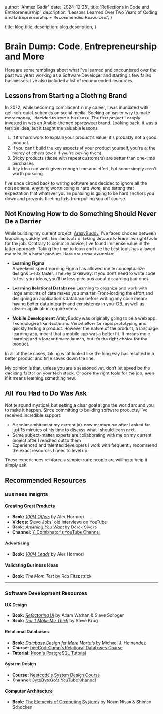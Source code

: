 
  author: 'Ahmed Gadir',
  date: '2024-12-25',
  title: 'Reflections in Code and Entrepreneurship',
  description:
    'Lessons Learned Over Two Years of Coding and Entrepreneurship + Recommended Resources.',
}

  title: blog.title,
  description: blog.description,
}


# Brain Dump: Code, Entrepreneurship and More

Here are some ramblings about what I’ve learned and encountered over the past two years working as a Software Developer and starting a few failed businesses. I've also included a list of recommended resources.

## Lessons from Starting a Clothing Brand

In 2022, while becoming complacent in my career, I was inundated with get-rich-quick schemes on social media. Seeking an easier way to make more money, I decided to start a business. The first project I deeply invested in was an Arabic-themed sportswear brand. Looking back, it was a terrible idea, but it taught me valuable lessons:

1. If it's hard work to explain your product's value, it's probably not a good product.
2. If you can't build the key aspects of your product yourself, you're at the mercy of others (even if you're paying them).
3. Sticky products (those with repeat customers) are better than one-time purchases.
4. Any idea can work given enough time and effort, but some simply aren't worth pursuing.

I've since circled back to writing software and decided to ignore all the noise online. Anything worth doing is hard work, and setting that expectation that whatever you're pursuing is going to be hard anchors you down and prevents fleeting fads from pulling you off course.

## Not Knowing How to do Something Should Never Be a Barrier

While building my current project, [ArabyBuddy](https://arabybuddy.com), I’ve faced choices between launching quickly with familiar tools or taking detours to learn the right tools for the job. Contrary to common advice, I’ve found immense value in the latter approach. Taking the time to learn and use the best tools has allowed me to build a better product. Here are some examples:

- **Learning Figma**  
  A weekend spent learning Figma has allowed me to conceptualize designs 5–10x faster. The key takeaway: If you don’t need to write code to test your ideas, you’ll be less precious about discarding bad ones.

- **Learning Relational Databases**
  Learning to organize and work with large amounts of data makes you smarter. Front-loading the effort and designing an application's database before writing any code means having better data integrity and consistency in your DB, as well as clearer application requirements.

- **Mobile Development**
  ArabyBuddy was originally going to be a web app. Technologies like Nextjs and Vercel allow for rapid prototyping and quickly testing a product. However the nature of the product, a language learning app, meant that a mobile app was a better fit. It means more learning and a longer time to launch, but it's the right choice for the product.

In all of these cases, taking what looked like the long way has resulted in a better product and time saved down the line.

My opinion is that, unless you are a seasoned vet, don't let speed be the deciding factor on your tech stack. Choose the right tools for the job, even if it means learning something new.

## All You Had to Do Was Ask

Not to sound mystical, but setting a clear goal aligns the world around you to make it happen. Since committing to building software products, I’ve received incredible support:

- A senior architect at my current job now mentors me after I asked for just 15 minutes of his time to discuss what I should learn next.
- Some subject-matter experts are collaborating with me on my current project after I reached out to them.
- Experienced and talented developers I work with frequently recommend the exact resources I need to level up.

These experiences reinforce a simple truth: people are willing to help if simply ask.

## Recommended Resources

### Business Insights

#### Creating Great Products

- **Book:** [_100M Offers_](https://www.goodreads.com/book/show/58612786-100m-offers) by Alex Hormozi
- **Videos:** Steve Jobs' old interviews on YouTube
- **Book:** [_Anything You Want_](https://www.goodreads.com/book/show/11878168-anything-you-want?from_search=true&from_srp=true&qid=49xIFbV5SQ&rank=1) by Derek Sivers
- **Channel:** [Y-Combinator's YouTube Channel](https://www.youtube.com/@ycombinator)

#### Advertising

- **Book:** [_100M Leads_](https://www.goodreads.com/book/show/196239284-100m-leads?from_search=true&from_srp=true&qid=1UvoPAopXS&rank=1) by Alex Hormozi

#### Validating Business Ideas

- **Book:** [_The Mom Test_](https://www.goodreads.com/book/show/52283963-the-mom-test?from_search=true&from_srp=true&qid=R7vLHJ3iYs&rank=1) by Rob Fitzpatrick

---

### Software Development Resources

#### UX Design

- **Book:** [_Refactoring UI_](https://www.refactoringui.com/) by Adam Wathan & Steve Schoger
- **Book:** [_Don't Make Me Think_](https://www.goodreads.com/book/show/18197267-don-t-make-me-think-revisited) by Steve Krug

#### Relational Databases

- **Book:** [_Database Design for Mere Mortals_](https://www.goodreads.com/book/show/150062.Database_Design_for_Mere_Mortals?ref=nav_sb_ss_1_32) by Michael J. Hernandez
- **Course:** [freeCodeCamp's Relational Databases Course](https://www.freecodecamp.org/learn/relational-database/)
- **Tutorial:** [Neon's PostgreSQL Tutorial](https://neon.tech/postgresql/postgresql-tutorial/)

#### System Design

- **Course:** [Neetcode's System Design Course](https://neetcode.io/courses/system-design-for-beginners/1)
- **Channel:** [ByteByteGo's YouTube Channel](https://www.youtube.com/ByteByteGo)

#### Computer Architecture

- **Book:** [The Elements of Computing Systems](https://www.goodreads.com/book/show/910789.The_Elements_Of_Computing_Systems?ref=nav_sb_ss_1_26) by Noam Nisan & Shimon Schocken
